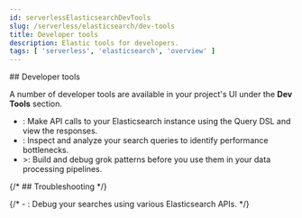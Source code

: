 ```yaml
---
id: serverlessElasticsearchDevTools
slug: /serverless/elasticsearch/dev-tools
title: Developer tools
description: Elastic tools for developers.
tags: [ 'serverless', 'elasticsearch', 'overview' ]
---
```


<DocBadge template="technical preview" />
## Developer tools

A number of developer tools are available in your project's UI under the **Dev Tools** section.

- <DocLink id="serverlessDevtoolsRunApiRequestsInTheConsole" text="Console"/>: Make API calls to your Elasticsearch instance using the Query DSL and view the responses.
- <DocLink id="serverlessDevtoolsProfileQueriesAndAggregations" text="Search Profiler"/>: Inspect and analyze your search queries to identify performance bottlenecks.
- <DocLink id="serverlessDevtoolsDebugGrokExpressions" text="Grok Debugger" />>: Build and debug grok patterns before you use them in your data processing pipelines.


{/* ## Troubleshooting */}

{/* - <DocLink id="serverlessDevtools" text="Troubleshooting"/>: Debug your searches using various Elasticsearch APIs. */}
